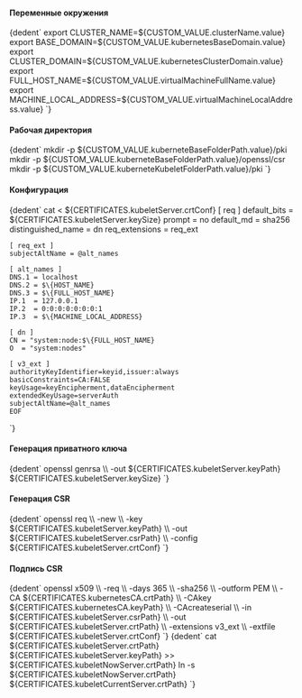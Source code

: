 

<h4>Переменные окружения</h4>
<CodeBlock language="bash">
    {dedent`
        export CLUSTER_NAME=${CUSTOM_VALUE.clusterName.value}
        export BASE_DOMAIN=${CUSTOM_VALUE.kubernetesBaseDomain.value}
        export CLUSTER_DOMAIN=${CUSTOM_VALUE.kubernetesClusterDomain.value}
        export FULL_HOST_NAME=${CUSTOM_VALUE.virtualMachineFullName.value}
        export MACHINE_LOCAL_ADDRESS=${CUSTOM_VALUE.virtualMachineLocalAddress.value}
    `}
</CodeBlock>

<h4>Рабочая директория</h4>
<CodeBlock language="bash">
    {dedent`
        mkdir -p ${CUSTOM_VALUE.kuberneteBaseFolderPath.value}/pki
        mkdir -p ${CUSTOM_VALUE.kuberneteBaseFolderPath.value}/openssl/csr
        mkdir -p ${CUSTOM_VALUE.kuberneteKubeletFolderPath.value}/pki
    `}
</CodeBlock>

<h4>Конфигурация</h4>
<CodeBlock language="bash">
  {dedent`
    cat <<EOF > ${CERTIFICATES.kubeletServer.crtConf}
    [ req ]
    default_bits        = ${CERTIFICATES.kubeletServer.keySize}
    prompt              = no
    default_md          = sha256
    distinguished_name  = dn
    req_extensions      = req_ext

    [ req_ext ]
    subjectAltName = @alt_names

    [ alt_names ]
    DNS.1 = localhost
    DNS.2 = $\{HOST_NAME}
    DNS.3 = $\{FULL_HOST_NAME}
    IP.1  = 127.0.0.1
    IP.2  = 0:0:0:0:0:0:0:1
    IP.3  = $\{MACHINE_LOCAL_ADDRESS}

    [ dn ]
    CN = "system:node:$\{FULL_HOST_NAME}
    O  = "system:nodes"

    [ v3_ext ]
    authorityKeyIdentifier=keyid,issuer:always
    basicConstraints=CA:FALSE
    keyUsage=keyEncipherment,dataEncipherment
    extendedKeyUsage=serverAuth
    subjectAltName=@alt_names
    EOF
  `}
</CodeBlock>

<h4>Генерация приватного ключа</h4>
<CodeBlock language="bash">
  {dedent`
    openssl genrsa \\
      -out ${CERTIFICATES.kubeletServer.keyPath} ${CERTIFICATES.kubeletServer.keySize}
  `}
</CodeBlock>

<h4>Генерация CSR</h4>
<CodeBlock language="bash">
  {dedent`
    openssl req \\
    -new \\
    -key ${CERTIFICATES.kubeletServer.keyPath} \\
    -out ${CERTIFICATES.kubeletServer.csrPath} \\
    -config ${CERTIFICATES.kubeletServer.crtConf}
  `}
</CodeBlock>

<h4>Подпись CSR</h4>
<CodeBlock language="bash">
  {dedent`
    openssl x509 \\
      -req \\
      -days 365 \\
      -sha256 \\
      -outform PEM \\
      -CA ${CERTIFICATES.kubernetesCA.crtPath} \\
      -CAkey ${CERTIFICATES.kubernetesCA.keyPath} \\
      -CAcreateserial \\
      -in ${CERTIFICATES.kubeletServer.csrPath} \\
      -out ${CERTIFICATES.kubeletServer.crtPath} \\
      -extensions v3_ext \\
      -extfile ${CERTIFICATES.kubeletServer.crtConf}
  `}
</CodeBlock>


<CodeBlock language="bash">
  {dedent`
    cat ${CERTIFICATES.kubeletServer.crtPath} ${CERTIFICATES.kubeletServer.keyPath} >> ${CERTIFICATES.kubeletNowServer.crtPath}
    ln -s ${CERTIFICATES.kubeletNowServer.crtPath} ${CERTIFICATES.kubeletCurrentServer.crtPath}
  `}
</CodeBlock>
